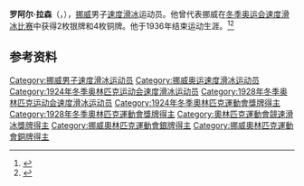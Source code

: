 {{NoteTA|G1=Sports}}
'''罗阿尔·拉森'''（{{lang-no|Roald Larsen}}，{{bd|1898年|2月1日|1959年|7月28日}}），[[挪威|挪威]]男子[[速度滑冰|速度滑冰]]运动员。他曾代表挪威在[[冬季奥运会速度滑冰比赛|冬季奥运会速度滑冰比赛]]中获得2枚银牌和4枚铜牌。他于1936年结束运动生涯。<ref>{{Cite web|title=Roald LARSEN|url=https://www.olympic.org/roald-larsen|accessdate=2021-04-07|work=International Olympic Committee|archive-date=2020-12-07|archive-url=https://web.archive.org/web/20201207075455/https://www.olympic.org/roald-larsen|dead-url=no}}</ref><ref>{{cite web|url=https://www.olympedia.org/athletes/89436|title=Roald Larsen|work=Olympedia|accessdate=2021-04-08|archive-date=2021-03-21|archive-url=https://web.archive.org/web/20210321103103/https://www.olympedia.org/athletes/89436|dead-url=no}}</ref>

== 参考资料 ==
{{reflist}}

{{Authority control}}
{{DEFAULTSORT:Larsen, Roald}}
[[Category:挪威男子速度滑冰运动员|Category:挪威男子速度滑冰运动员]]
[[Category:挪威奥运速度滑冰运动员|Category:挪威奥运速度滑冰运动员]]
[[Category:1924年冬季奥林匹克运动会速度滑冰运动员|Category:1924年冬季奥林匹克运动会速度滑冰运动员]]
[[Category:1928年冬季奥林匹克运动会速度滑冰运动员|Category:1928年冬季奥林匹克运动会速度滑冰运动员]]
[[Category:1924年冬季奧林匹克運動會獎牌得主|Category:1924年冬季奧林匹克運動會獎牌得主]]
[[Category:1928年冬季奧林匹克運動會獎牌得主|Category:1928年冬季奧林匹克運動會獎牌得主]]
[[Category:奧林匹克運動會競速滑冰獎牌得主|Category:奧林匹克運動會競速滑冰獎牌得主]]
[[Category:挪威奧林匹克運動會銀牌得主|Category:挪威奧林匹克運動會銀牌得主]]
[[Category:挪威奧林匹克運動會銅牌得主|Category:挪威奧林匹克運動會銅牌得主]]